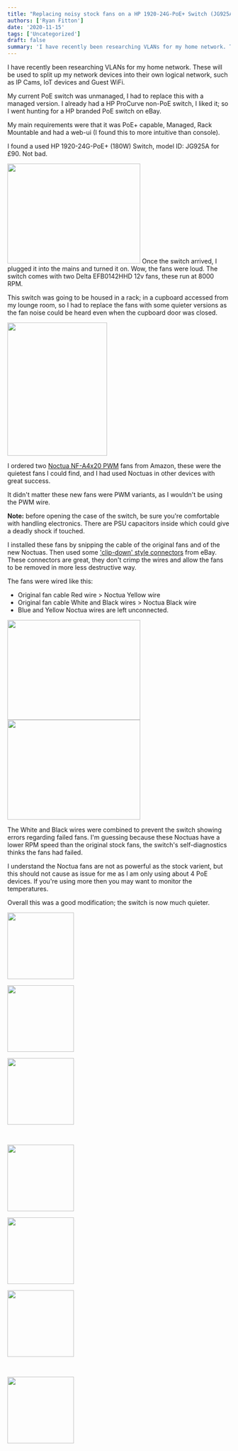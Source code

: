 ```yaml
---
title: "Replacing noisy stock fans on a HP 1920-24G-PoE+ Switch (JG925A)"
authors: ['Ryan Fitton']
date: '2020-11-15'
tags: ['Uncategorized']
draft: false
summary: 'I have recently been researching VLANs for my home network. These will be used to split up my network devices into their own logical network, such as IP Cams, IoT devices and Guest WiFi. My current PoE switch was unmanaged, I had to replace this with a managed version. I already had a HP ProCurve ...'
---
```


I have recently been researching VLANs for my home network. These will be used to split up my network devices into their own logical network, such as IP Cams, IoT devices and Guest WiFi.

My current PoE switch was unmanaged, I had to replace this with a managed version. I already had a HP ProCurve non-PoE switch, I liked it; so I went hunting for a HP branded PoE switch on eBay.

My main requirements were that it was PoE+ capable, Managed, Rack Mountable and had a web-ui (I found this to more intuitive than console).

I found a used HP 1920-24G-PoE+ (180W) Switch, model ID: JG925A for £90. Not bad.

<a href="/cdn-cgi/image/quality=75,format=webp/static/img/blog/2020/11/hp_1920_2-scaled.jpg"><img loading="lazy"  src="/cdn-cgi/image/quality=75,format=webp/static/img/blog/2020/11/hp_1920_2-300x225.jpg" alt="" width="300" height="225" srcSet="/cdn-cgi/image/quality=75,format=webp/static/img/blog/2020/11/hp_1920_2-300x225.jpg 300w, /cdn-cgi/image/quality=75,format=webp/static/img/blog/2020/11/hp_1920_2-1024x767.jpg 1024w, /cdn-cgi/image/quality=75,format=webp/static/img/blog/2020/11/hp_1920_2-768x576.jpg 768w, /cdn-cgi/image/quality=75,format=webp/static/img/blog/2020/11/hp_1920_2-1536x1151.jpg 1536w, /cdn-cgi/image/quality=75,format=webp/static/img/blog/2020/11/hp_1920_2-2048x1535.jpg 2048w" sizes="(max-width: 300px) 100vw, 300px" /></a>
Once the switch arrived, I plugged it into the mains and turned it on. Wow, the fans were loud. The switch comes with two Delta EFB0142HHD 12v fans, these run at 8000 RPM.

This switch was going to be housed in a rack; in a cupboard accessed from my lounge room, so I had to replace the fans with some quieter versions as the fan noise could be heard even when the cupboard door was closed.

<a href="/cdn-cgi/image/quality=75,format=webp/static/img/blog/2020/11/hp_1920_3-scaled.jpg"><img loading="lazy"  src="/cdn-cgi/image/quality=75,format=webp/static/img/blog/2020/11/hp_1920_3-225x300.jpg" alt="" width="225" height="300" srcSet="/cdn-cgi/image/quality=75,format=webp/static/img/blog/2020/11/hp_1920_3-225x300.jpg 225w, /cdn-cgi/image/quality=75,format=webp/static/img/blog/2020/11/hp_1920_3-768x1024.jpg 768w, /cdn-cgi/image/quality=75,format=webp/static/img/blog/2020/11/hp_1920_3-1152x1536.jpg 1152w, /cdn-cgi/image/quality=75,format=webp/static/img/blog/2020/11/hp_1920_3-1536x2048.jpg 1536w, /cdn-cgi/image/quality=75,format=webp/static/img/blog/2020/11/hp_1920_3-scaled.jpg 1920w" sizes="(max-width: 225px) 100vw, 225px" /></a>

I ordered two [Noctua NF-A4x20 PWM](https://www.amazon.co.uk/Noctua-NF-A4x20-PWM-Premium-40x20mm/dp/B07125KWG1/ref=as_li_ss_tl?ie=UTF8&psc=1&ref=ppx_pop_mob_b_asin_title&linkCode=ll1&tag=ryanfittoncou-21&linkId=bda93790e47185466fc7099264289da9&language=en_GB) fans from Amazon, these were the quietest fans I could find, and I had used Noctuas in other devices with great success.

It didn't matter these new fans were PWM variants, as I wouldn't be using the PWM wire.

**Note:** before opening the case of the switch, be sure you're comfortable with handling electronics. There are PSU capacitors inside which could give a deadly shock if touched.

I installed these fans by snipping the cable of the original fans and of the new Noctuas. Then used some ['clip-down' style connectors](https://www.ebay.co.uk/itm/Wago-type-in-line-Electrical-Connectors-Wire-Block-Clamp-Terminal-Cable-Reusable/264655941031?pageci=191f7a3d-467e-4332-8e99-3dbccf63c998) from eBay. These connectors are great, they don't crimp the wires and allow the fans to be removed in more less destructive way.

The fans were wired like this:

-   Original fan cable Red wire \> Noctua Yellow wire
-   Original fan cable White and Black wires \> Noctua Black wire
-   Blue and Yellow Noctua wires are left unconnected.

<a href="/cdn-cgi/image/quality=75,format=webp/static/img/blog/2020/11/hp_1920_5-scaled.jpg"><img loading="lazy"  src="/cdn-cgi/image/quality=75,format=webp/static/img/blog/2020/11/hp_1920_5-300x225.jpg" alt="" width="300" height="225" srcSet="/cdn-cgi/image/quality=75,format=webp/static/img/blog/2020/11/hp_1920_5-300x225.jpg 300w, /cdn-cgi/image/quality=75,format=webp/static/img/blog/2020/11/hp_1920_5-1024x768.jpg 1024w, /cdn-cgi/image/quality=75,format=webp/static/img/blog/2020/11/hp_1920_5-768x576.jpg 768w, /cdn-cgi/image/quality=75,format=webp/static/img/blog/2020/11/hp_1920_5-1536x1152.jpg 1536w, /cdn-cgi/image/quality=75,format=webp/static/img/blog/2020/11/hp_1920_5-2048x1536.jpg 2048w" sizes="(max-width: 300px) 100vw, 300px" /></a> <a href="/cdn-cgi/image/quality=75,format=webp/static/img/blog/2020/11/hp_1920_6-scaled.jpg"><img loading="lazy"  src="/cdn-cgi/image/quality=75,format=webp/static/img/blog/2020/11/hp_1920_6-300x225.jpg" alt="" width="300" height="225" srcSet="/cdn-cgi/image/quality=75,format=webp/static/img/blog/2020/11/hp_1920_6-300x225.jpg 300w, /cdn-cgi/image/quality=75,format=webp/static/img/blog/2020/11/hp_1920_6-1024x768.jpg 1024w, /cdn-cgi/image/quality=75,format=webp/static/img/blog/2020/11/hp_1920_6-768x576.jpg 768w, /cdn-cgi/image/quality=75,format=webp/static/img/blog/2020/11/hp_1920_6-1536x1152.jpg 1536w, /cdn-cgi/image/quality=75,format=webp/static/img/blog/2020/11/hp_1920_6-2048x1536.jpg 2048w" sizes="(max-width: 300px) 100vw, 300px" /></a>

The White and Black wires were combined to prevent the switch showing errors regarding failed fans. I'm guessing because these Noctuas have a lower RPM speed than the original stock fans, the switch's self-diagnostics thinks the fans had failed.

I understand the Noctua fans are not as powerful as the stock varient, but this should not cause as issue for me as I am only using about 4 PoE devices. If you're using more then you may want to monitor the temperatures.

Overall this was a good modification; the switch is now much quieter.

<div id='gallery-1'><dl>
    <dt class='gallery-icon portrait'>
        <img width="150" height="150" src="/cdn-cgi/image/quality=75,format=webp/static/img/blog/2020/11/hp_1920_1-150x150.jpg" class="attachment-thumbnail size-thumbnail" alt="" loading="lazy" />
    </dt></dl><dl class='gallery-item'>
    <dt class='gallery-icon landscape'>
        <img width="150" height="150" src="/cdn-cgi/image/quality=75,format=webp/static/img/blog/2020/11/hp_1920_2-150x150.jpg" class="attachment-thumbnail size-thumbnail" alt="" loading="lazy" />
    </dt></dl><dl class='gallery-item'>
    <dt class='gallery-icon landscape'>
        <img width="150" height="150" src="/cdn-cgi/image/quality=75,format=webp/static/img/blog/2020/11/hp_1920_5-150x150.jpg" class="attachment-thumbnail size-thumbnail" alt="" loading="lazy" />
    </dt></dl><br style={{clear: 'both'}} /><dl class='gallery-item'>
    <dt class='gallery-icon landscape'>
        <img width="150" height="150" src="/cdn-cgi/image/quality=75,format=webp/static/img/blog/2020/11/hp_1920_6-150x150.jpg" class="attachment-thumbnail size-thumbnail" alt="" loading="lazy" />
    </dt></dl><dl class='gallery-item'>
    <dt class='gallery-icon landscape'>
        <img width="150" height="150" src="/cdn-cgi/image/quality=75,format=webp/static/img/blog/2020/11/hp_1920_4-150x150.jpg" class="attachment-thumbnail size-thumbnail" alt="" loading="lazy" />
    </dt></dl><dl class='gallery-item'>
    <dt class='gallery-icon portrait'>
        <img width="150" height="150" src="/cdn-cgi/image/quality=75,format=webp/static/img/blog/2020/11/hp_1920_3-150x150.jpg" class="attachment-thumbnail size-thumbnail" alt="" loading="lazy" />
    </dt></dl><br style={{clear: 'both'}} /><dl class='gallery-item'>
    <dt class='gallery-icon landscape'>
        <img width="150" height="150" src="/cdn-cgi/image/quality=75,format=webp/static/img/blog/2020/11/hp_1920_7-150x150.jpeg" class="attachment-thumbnail size-thumbnail" alt="" loading="lazy" />
    </dt></dl>
    <br style={{clear: 'both'}} />
</div>